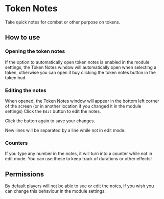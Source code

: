 
# Token Notes

Take quick notes for combat or other purpose on tokens.

## How to use

<ImageButBetter src="/public/images/Token-Notes/Tnhudbtn.png" alt="Token Notes button in the Token HUD" width={2000} height={2000} className={styles.wikiimage}/>

### Opening the token notes

If the option to automatically open token notes is enabled in the module
settings, the Token Notes window will automatically open when selecting
a token, otherwise you can open it buy clicking the token notes button
in the token hud

### Editing the notes

<ImageButBetter src="/public/images/Token-Notes/Tnwindow.png" alt="Token Notes window in the top right position" width={2000} height={2000} className={styles.wikiimage}/>

When opened, the Token
Notes window will appear in the bottom left corner of the screen (or in
another location if you changed it in the module settings)
Click the `Edit` button to edit the notes.

Click the button again to save your changes.

New lines will be separated by a line while not in edit mode.
<ImageButBetter src="/public/images/Token-Notes/Tnedit.png" alt="Token Notes Edit mode" width={2000} height={2000} className={styles.wikiimagesmall}/>
<ImageButBetter src="/public/images/Token-Notes/Tnnumbers.png" alt="Number turned into a counter" width={2000} height={2000} className={styles.wikiimagesmall}/>

### Counters

If you type any number in the notes, it
will turn into a counter while not in edit mode. You can use these to
keep track of durations or other effects\!

## Permissions

By default players will not be able to see or edit the notes, if you
wish you can change this behaviour in the module settings.
